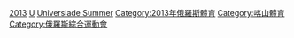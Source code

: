 {{Commons category|2013 Summer Universiade}}
{{Cat main|2013年夏季世界大學運動會}}

[[Category:夏季世界大學運動會|2013]]
[[Category:俄羅斯主辦的國際體育賽事|U]]
[[Category:2013年綜合運動會|Universiade Summer]]
[[Category:2013年俄羅斯體育|Category:2013年俄羅斯體育]]
[[Category:喀山體育|Category:喀山體育]]
[[Category:俄羅斯綜合運動會|Category:俄羅斯綜合運動會]]